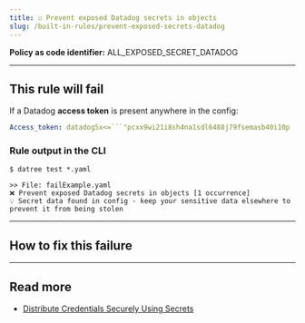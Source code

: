 ```yaml
---
title: ☑️ Prevent exposed Datadog secrets in objects
slug: /built-in-rules/prevent-exposed-secrets-datadog
---
```



<CommonOverview />

**Policy as code identifier:** ALL_EXPOSED_SECRET_DATADOG

---

## This rule will fail

If a Datadog **access token** is present anywhere in the config:

```yaml
Access_token: datadog5x<=```"pcxx9wi21i8sh4na1sdl6488j79fsemasb40i10p
```

### Rule output in the CLI

```terminal
$ datree test *.yaml

>> File: failExample.yaml
❌ Prevent exposed Datadog secrets in objects [1 occurrence]
💡 Secret data found in config - keep your sensitive data elsewhere to prevent it from being stolen 
```

---

## How to fix this failure

<CommonHowToFix />

---

## Read more

- [Distribute Credentials Securely Using Secrets](https://kubernetes.io/docs/tasks/inject-data-application/distribute-credentials-secure/)
